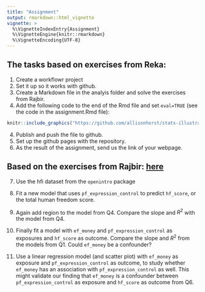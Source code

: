 ```yaml
---
title: "Assignment"
output: rmarkdown::html_vignette
vignette: >
  %\VignetteIndexEntry{Assignment}
  %\VignetteEngine{knitr::rmarkdown}
  %\VignetteEncoding{UTF-8}
---
```



## The tasks based on exercises from Reka:

1. Create a workflowr project
2. Set it up so it works with github. 
3. Create a Markdown file in the analyis folder and solve the exercises from Rajbir. 
4. Add the following code to the end of the Rmd file and set `eval=TRUE` (see the code in the assignment.Rmd file):

```r
knitr::include_graphics("https://github.com/allisonhorst/stats-illustrations/blob/master/rstats-artwork/code_hero.jpg?raw=true", dpi = 100)
```


4. Publish and push the file to github. 
5. Set up the github pages with the repository. 
6. As the result of the assignment, send us the link of your webpage. 


## Based on the exercises from Rajbir: [here](https://github.com/CompEpigen/BasicR/blob/master/markdown/Day3_3_MulitivariableRegression_Exercise.Rmd)


7. Use the hfi dataset from the `openintro` package
8. Fit a new model that uses  `pf_expression_control` to predict `hf_score`, or the total human freedom score.
9. Again add region to the model from Q4. Compare the slope and $R^2$ with the model from Q4.

10. Finally fit a model with `ef_money` and `pf_expression_control` as exposures and `hf_score` as outcome.  Compare the slope and $R^2$ from the models from Q1. Could `ef_money` be a confounder? 

11. Use a linear regression model (and scatter plot) with  `ef_money` as exposure and `pf_expression_control` as outcome, to study whether `ef_money` has an association with `pf_expression_control` as well. This might validate our finding that `ef_money` is a confounder between  `pf_expression_control` as exposure and 
`hf_score` as outcome from Q6.

